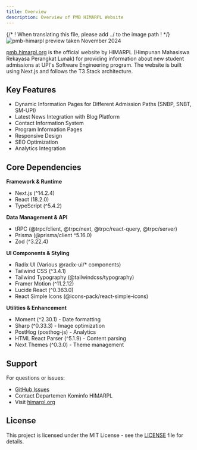 ```yaml
---
title: Overview
description: Overview of PMB HIMARPL Website
---
```


{/* ! When translating this file, please add ../ to the image path ! */}
![pmb-himarpl preview taken November 2024](../../../assets/preview/pmb-himarpl.png)

[pmb.himarpl.org](https://pmb.himarpl.org) is the official website by HIMARPL (Himpunan Mahasiswa Rekayasa Perangkat Lunak) for providing information about new student admissions at UPI's Software Engineering program. The website is built using Next.js and follows the T3 Stack architecture.

## Key Features

- Dynamic Information Pages for Different Admission Paths (SNBP, SNBT, SM-UPI)
- Latest News Integration with Blog Platform
- Contact Information System
- Program Information Pages
- Responsive Design
- SEO Optimization
- Analytics Integration

## Core Dependencies

**Framework & Runtime**
- Next.js (^14.2.4)
- React (18.2.0)
- TypeScript (^5.4.2)

**Data Management & API**
- tRPC (@trpc/client, @trpc/next, @trpc/react-query, @trpc/server)
- Prisma (@prisma/client ^5.16.0)
- Zod (^3.22.4)

**UI Components & Styling**
- Radix UI (Various @radix-ui/* components)
- Tailwind CSS (^3.4.1)
- Tailwind Typography (@tailwindcss/typography)
- Framer Motion (^11.2.12)
- Lucide React (^0.363.0)
- React Simple Icons (@icons-pack/react-simple-icons)

**Utilities & Enhancement**
- Moment (^2.30.1) - Date formatting
- Sharp (^0.33.3) - Image optimization
- PostHog (posthog-js) - Analytics
- HTML React Parser (^5.1.9) - Content parsing
- Next Themes (^0.3.0) - Theme management

## Support

For questions or issues:

- [GitHub Issues](https://github.com/himarplupi/pmb-himarpl/issues)
- Contact Departemen Kominfo HIMARPL
- Visit [himarpl.org](https://www.himarpl.org)

## License

This project is licensed under the MIT License - see the [LICENSE](https://github.com/himarplupi/pmb-himarpl/blob/main/LICENSE) file for details.